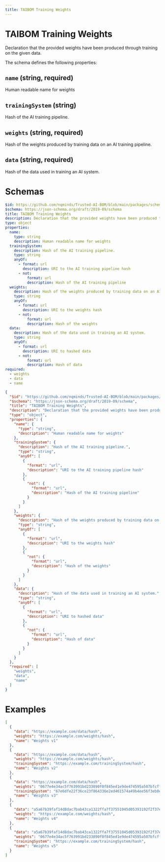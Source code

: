 ```yaml
---
title: TAIBOM Training Weights
---
```




# TAIBOM Training Weights

Declaration that the provided weights have been produced through training on the given data.

The schema defines the following properties:

## `name` (string, required)

Human readable name for weights

## `trainingSystem` (string)

Hash of the AI training pipeline.

## `weights` (string, required)

Hash of the weights produced by training data on an AI training pipeline.

## `data` (string, required)

Hash of the data used in training an AI system.


# Schemas
```yaml 
$id: https://github.com/nqminds/Trusted-AI-BOM/blob/main/packages/schemas/src/trained-on.yaml
$schema: https://json-schema.org/draft/2019-09/schema
title: TAIBOM Training Weights
description: Declaration that the provided weights have been produced through training on the given data.
type: object
properties:
  name:
    type: string
    description: Human readable name for weights
  trainingSystem:
    description: Hash of the AI training pipeline.
    type: string
    anyOf:
      - format: url
        description: URI to the AI training pipeline hash
      - not:
          format: url
          description: Hash of the AI training pipeline
  weights:
    description: Hash of the weights produced by training data on an AI training pipeline.
    type: string
    anyOf:
      - format: url
        description: URI to the weights hash
      - not:
          format: url
          description: Hash of the weights
  data:
    description: Hash of the data used in training an AI system.
    type: string
    anyOf:
      - format: url
        description: URI to hashed data
      - not:
          format: url
          description: Hash of data
required:
  - weights
  - data
  - name

```

```json
{
  "$id": "https://github.com/nqminds/Trusted-AI-BOM/blob/main/packages/schemas/src/trained-on.yaml",
  "$schema": "https://json-schema.org/draft/2019-09/schema",
  "title": "TAIBOM Training Weights",
  "description": "Declaration that the provided weights have been produced through training on the given data.",
  "type": "object",
  "properties": {
    "name": {
      "type": "string",
      "description": "Human readable name for weights"
    },
    "trainingSystem": {
      "description": "Hash of the AI training pipeline.",
      "type": "string",
      "anyOf": [
        {
          "format": "url",
          "description": "URI to the AI training pipeline hash"
        },
        {
          "not": {
            "format": "url",
            "description": "Hash of the AI training pipeline"
          }
        }
      ]
    },
    "weights": {
      "description": "Hash of the weights produced by training data on an AI training pipeline.",
      "type": "string",
      "anyOf": [
        {
          "format": "url",
          "description": "URI to the weights hash"
        },
        {
          "not": {
            "format": "url",
            "description": "Hash of the weights"
          }
        }
      ]
    },
    "data": {
      "description": "Hash of the data used in training an AI system.",
      "type": "string",
      "anyOf": [
        {
          "format": "url",
          "description": "URI to hashed data"
        },
        {
          "not": {
            "format": "url",
            "description": "Hash of data"
          }
        }
      ]
    }
  },
  "required": [
    "weights",
    "data",
    "name"
  ]
}
```

# Examples
```json
[
  {
    "data": "https://example.com/data/hash",
    "weights": "https://example.com/weights/hash",
    "name": "Weights v1"
  },
  {
    "data": "https://example.com/data/hash",
    "weights": "https://example.com/weights/hash",
    "trainingSystem": "https://example.com/trainingSystem/hash",
    "name": "Weights v2"
  },
  {
    "data": "https://example.com/data/hash",
    "weights": "0677e4e34ac5f763991bd233890f0f845ed1e9de474595a507bfcff0c27d71fc",
    "trainingSystem": "67e6dfe22f36ce23f864336e2ed461574a49b4ee56f3eb0e1b0247e4f6d49375",
    "name": "Weights v3"
  },
  {
    "data": "a5a67b39faf14d8dac7bab43ca1322ffa7f37551045d05393192f2f37e5be254",
    "weights": "https://example.com/weights/hash",
    "name": "Weights v4"
  },
  {
    "data": "a5a67b39faf14d8dac7bab43ca1322ffa7f37551045d05393192f2f37e5be254",
    "weights": "0677e4e34ac5f763991bd233890f0f845ed1e9de474595a507bfcff0c27d71fc",
    "trainingSystem": "https://example.com/trainingSystem/hash",
    "name": "Weights v5"
  }
]
```
